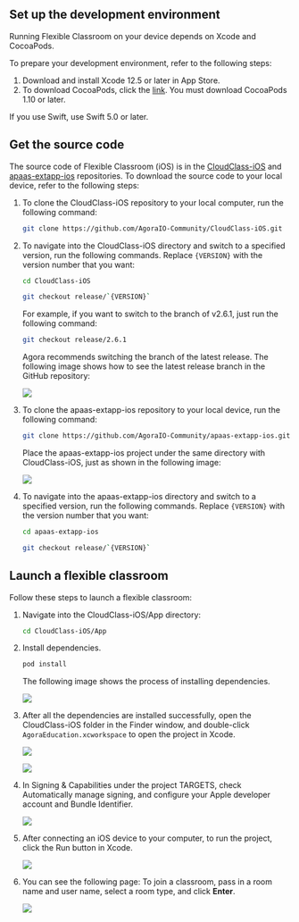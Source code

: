 <PlatformWrapper platform="ios">


## Set up the development environment

Running Flexible Classroom on your device depends on Xcode and CocoaPods.

To prepare your development environment, refer to the following steps:

1. Download and install Xcode 12.5 or later in App Store.
2. To download CocoaPods, click the [link](https://guides.cocoapods.org/using/getting-started.html#getting-started). You must download CocoaPods 1.10 or later.

<div class="alert info">If you use Swift, use Swift 5.0 or later.</div>

## Get the source code

The source code of Flexible Classroom (iOS) is in the [CloudClass-iOS](https://github.com/AgoraIO-Community/CloudClass-iOS) and [apaas-extapp-ios](https://github.com/AgoraIO-Community/apaas-extapp-ios) repositories. To download the source code to your local device, refer to the following steps:

1. To clone the CloudClass-iOS repository to your local computer, run the following command:

   ```bash
   git clone https://github.com/AgoraIO-Community/CloudClass-iOS.git
   ```

2. To navigate into the CloudClass-iOS directory and switch to a specified version, run the following commands. Replace `{VERSION}` with the version number that you want:

   ```bash
   cd CloudClass-iOS
   ```

   ```bash
   git checkout release/`{VERSION}`
   ```

   For example, if you want to switch to the branch of v2.6.1, just run the following command:

   ```bash
   git checkout release/2.6.1
   ```

   Agora recommends switching the branch of the latest release. The following image shows how to see the latest release branch in the GitHub repository:

   ![](https://web-cdn.agora.io/docs-files/1658914881145)

3. To clone the apaas-extapp-ios repository to your local device, run the following command:

   ```bash
   git clone https://github.com/AgoraIO-Community/apaas-extapp-ios.git
   ```

   Place the apaas-extapp-ios project under the same directory with CloudClass-iOS, just as shown in the following image:

   ![](https://web-cdn.agora.io/docs-files/1648725190226)

4. To navigate into the apaas-extapp-ios directory and switch to a specified version, run the following commands. Replace `{VERSION}` with the version number that you want:

   ```bash
   cd apaas-extapp-ios
   ```

   ```bash
   git checkout release/`{VERSION}`
   ```

## Launch a flexible classroom

Follow these steps to launch a flexible classroom:

1. Navigate into the CloudClass-iOS/App directory:

   ```bash
   cd CloudClass-iOS/App
   ```

2. Install dependencies.

   ```bash
   pod install
   ```

   The following image shows the process of installing dependencies.

   ![](https://web-cdn.agora.io/docs-files/1648725475723)

3. After all the dependencies are installed successfully, open the CloudClass-iOS folder in the Finder window, and double-click `AgoraEducation.xcworkspace` to open the project in Xcode.

   ![](https://web-cdn.agora.io/docs-files/1648725644218)

   ![](https://web-cdn.agora.io/docs-files/1648725725804)

4. In Signing & Capabilities under the project TARGETS, check Automatically manage signing, and configure your Apple developer account and Bundle Identifier.

   ![](https://web-cdn.agora.io/docs-files/1648725848162)

5. After connecting an iOS device to your computer, to run the project, click the Run button in Xcode.

   ![](https://web-cdn.agora.io/docs-files/1648725959472)

6. You can see the following page: To join a classroom, pass in a room name and user name, select a room type, and click **Enter**.

   ![](https://web-cdn.agora.io/docs-files/1648726024179)



</PlatformWrapper>